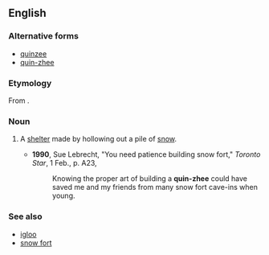 {{wikipedia}}
==English==

===Alternative forms===
*[[quinzee]]
*[[quin-zhee]]

===Etymology===
From {{etyl|den|en}} {{term|kóézhii||in the shelter|lang=den}}.

===Noun===
{{en-noun}}

# {{context|Canada|lang=en}} A [[shelter]] made by hollowing out a pile of [[snow]].
#*'''1990''', Sue Lebrecht, "You need patience building snow fort," ''Toronto Star'', 1 Feb., p. A23,
#*:Knowing the proper art of building a '''quin-zhee''' could have saved me and my friends from many snow fort cave-ins when young.

===See also===
*[[igloo]]
*[[snow fort]]